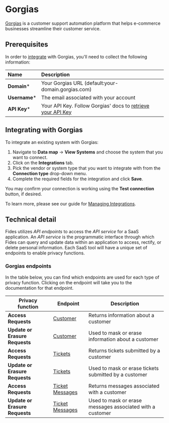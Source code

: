 # Gorgias
[Gorgias](https://www.gorgias.com/) is a customer support automation platform that helps e-commerce businesses streamline their customer service.

## Prerequisites

In order to [integrate](../) with Gorgias, you'll need to collect the following information:

| Name                       | Description                                                                                                                             |
| :------------------------- | :-------------------------------------------------------------------------------------------------------------------------------------- |
| **Domain***                | Your Gorgias URL (default:your-domain.gorgias.com) |
| **Username***              | The email associated with your account |
| **API Key***               | Your API Key. Follow Gorgias' docs to [retrieve your API Key](https://developers.gorgias.com/docs/access-tokens-api-keys) |


## Integrating with Gorgias
To integrate an existing system with Gorgias:

1. Navigate to **Data map** → **View Systems** and choose the system that you want to connect.
2. Click on the **Integrations** tab.
3. Pick the vendor or system type that you want to integrate with from the **Connection type** drop-down menu.
4. Complete the required fields for the integration and click **Save**. 

You may confirm your connection is working using the **Test connection** button, if desired.

To learn more, please see our guide for [Managing Integrations](/user-guides/integrations/manage-integrations).

## Technical detail 

Fides utilizes _API endpoints_ to access the _API service_ for a SaaS application. An _API service_ is the programmatic interface through which Fides can query and update data within an application to access, rectify, or delete personal information. Each SaaS tool will have a unique set of endpoints to enable privacy functions. 

### Gorgias endpoints
In the table below, you can find which endpoints are used for each type of privacy function. Clicking on the endpoint will take you to the documentation for that endpoint.

| Privacy function | Endpoint | Description |
|----|----|----|
| **Access Requests**           | [Customer](https://developers.gorgias.com/reference/get_api-customers) | Returns information about a customer |
| **Update or Erasure Requests** | [Customer](https://developers.gorgias.com/reference/put_api-customers-id) | Used to mask or erase information about a customer  |
| **Access Requests**           | [Tickets](https://developers.gorgias.com/reference/get_api-tickets) | Returns tickets submitted by a customer |
| **Update or Erasure Requests** | [Tickets](https://developers.gorgias.com/reference/put_api-tickets-id) | Used to mask or erase tickets submitted by a customer |
| **Access Requests**           | [Ticket Messages](https://developers.gorgias.com/reference/get_api-messages) | Returns messages associated with a customer |
| **Update or Erasure Requests** | [Ticket Messages](https://developers.gorgias.com/reference/put_api-tickets-ticket-id-messages-id) | Used to mask or erase messages associated with a customer |
